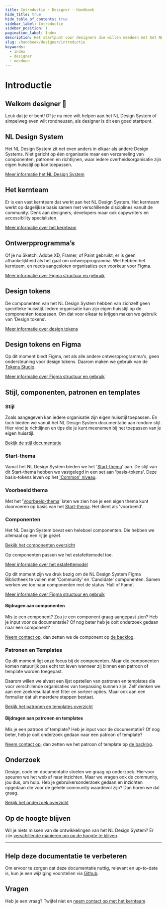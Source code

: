 ```yaml
---
title: Introductie · Designer · Handboek
hide_title: true
hide_table_of_contents: true
sidebar_label: Introductie
sidebar_position: 1
pagination_label: Index
description: Het startpunt voor designers die willen meedoen met het NL Design System.
slug: /handboek/designer/introductie
keywords:
  - index
  - designer
  - meedoen
---
```


# Introductie

## Welkom designer 👋

Leuk dat je er bent! Of je nu mee wilt helpen aan het NL Design System of simpelweg even wilt rondneuzen, als designer is dit een goed startpunt.

## NL Design System

Het NL Design System zit net even anders in elkaar als andere Design Systems. Niet gericht op één organisatie maar een verzameling van componenten, patronen en richtlijnen, waar iedere overheidsorganisatie zijn eigen huisstijl op kan toepassen.

[Meer informatie het NL Design System](/handboek/introductie/)

## Het kernteam

Er is een vast kernteam dat werkt aan het NL Design System. Het kernteam werkt op dagelijkse basis samen met verschillende disciplines vanuit de community. Denk aan designers, developers maar ook copywriters en accessibility specialisten.

[Meer informatie over het kernteam](/project/kernteam)

## Ontwerpprogramma’s

Of je nu Sketch, Adobe XD, Framer, of Paint gebruikt, er is geen afhankelijkheid als het gaat om ontwerpprogramma. Wel hebben het kernteam, en reeds aangesloten organisaties een voorkeur voor Figma.

[Meer informatie over Figma structuur en gebruik](/handboek/designer/figma-structuur)

## Design tokens

De componenten van het NL Design System hebben van zichzelf geen specifieke huisstijl. Iedere organisatie kan zijn eigen huisstijl op de componenten toepassen. Om dat voor elkaar te krijgen maken we gebruik van ‘Design tokens’.

[Meer informatie over design tokens](/handboek/huisstijl/design-tokens)

## Design tokens en Figma

Op dit moment biedt Figma, net als alle andere ontwerpprogramma's, geen ondersteuning voor design tokens. Daarom maken we gebruik van de [Tokens Studio](https://tokens.studio/).

[Meer informatie over Figma structuur en gebruik](/handboek/designer/figma-structuur)

## Stijl, componenten, patronen en templates

### Stijl

Zoals aangegeven kan iedere organisatie zijn eigen huisstijl toepassen. En toch bieden we vanuit het NL Design System documentatie aan rondom stijl. Hier vind je richtlijnen en tips die je kunt meenemen bij het toepassen van je eigen huisstijl.

[Bekijk de stijl documentatie](/richtlijnen/stijl)

### Start-thema

Vanuit het NL Design System bieden we het '[Start-thema](/handboek/huisstijl/themas/start-thema/)' aan. De stijl van dit Start-thema hebben we vastgelegd in een set aan 'basis-tokens'. Deze basis-tokens leven op het ['Common' niveau](/handboek/design-tokens/).

### Voorbeeld thema

Met het '[Voorbeeld-thema](/handboek/huisstijl/themas/voorbeeld-thema)' laten we zien hoe je een eigen thema kunt doorvoeren op basis van het [Start-thema](/handboek/huisstijl/themas/start-thema). Het dient als 'voorbeeld'.

### Componenten

Het NL Design System bevat een heleboel componenten. Die hebben we allemaal op een rijtje gezet.

[Bekijk het componenten overzicht](/componenten)

Op componenten passen we het estafettemodel toe.

[Meer informatie over het estafettemodel](/handboek/estafettemodel)

Op dit moment zijn we druk bezig om de NL Design System Figma Bibliotheek te vullen met 'Community' en 'Candidate' componenten. Samen werken we toe naar componenten met de status ‘Hall of Fame’.

[Meer informatie over Figma structuur en gebruik](/handboek/designer/figma-structuur)

#### Bijdragen aan componenten

Mis je een component? Zou je een component graag aangepast zien? Heb je input voor de documentatie? Of nog beter heb je ooit onderzoek gedaan naar een component?

[Neem contact op](/project/kernteam), dan zetten we de component op [de backlog](https://github.com/nl-design-system/backlog/issues).

### Patronen en Templates

Op dit moment ligt onze focus bij de componenten. Maar die componenten komen natuurlijk pas echt tot leven wanneer zij binnen een patroon of template worden toegepast.

Daarom willen we alvast een lijst opstellen van patronen en templates die voor verschillende organisaties van toepassing kunnen zijn. Zelf denken we aan een zoekresultaat met filter en sorteer opties. Maar ook aan een formulier dat uit meerdere stappen bestaat.

[Bekijk het patronen en templates overzicht](/voorbeelden)

#### Bijdragen aan patronen en templates

Mis je een patroon of template? Heb je input voor de documentatie? Of nog beter, heb je ooit onderzoek gedaan naar een patroon of template?

[Neem contact op](/project/kernteam), dan zetten we het patroon of template op [de backlog](https://github.com/nl-design-system/backlog/issues).

## Onderzoek

Design, code en documentatie stoelen we graag op onderzoek. Hiervoor speuren we het web af naar inzichten. Maar we vragen ook de community, jou dus, om hulp. Heb je gebruikersonderzoek gedaan en inzichten opgedaan die voor de gehele community waardevol zijn? Dan horen we dat graag.

[Bekijk het onderzoek overzicht](/voorbeelden/onderzoek/)

## Op de hoogte blijven

Wil je niets missen van de ontwikkelingen van het NL Design System? Er zijn [verschillende manieren om op de hoogte te blijven](/project/blijf-op-de-hoogte).

---

## Help deze documentatie te verbeteren

Om ervoor te zorgen dat deze documentatie nuttig, relevant en up-to-date is, kun je een wijziging voorstellen via [Github](https://github.com/nl-design-system/documentatie).

## Vragen

Heb je een vraag? Twijfel niet en [neem contact op met het kernteam](/project/kernteam).
